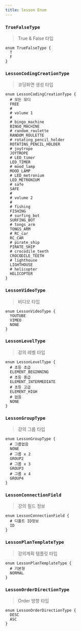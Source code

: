 ```yaml
---
title: lesson Enum
---
```



### `TrueFalseType`
> True & False 타입

```js:title=TrueFalseType
enum TrueFalseType {
  T
  F
}
```

### `LessonCodingCreationType`
> 코딩화면 생성 타입

```js:title=LessonCodingCreationType
enum LessonCodingCreationType {
  # 모든 모디
  FREE
  # 
  # volume 1 
  # 
  # bingo_machine
  BINGO_MACHINE 
  # random_roulette
  RANDOM_ROULETTE
  # rotating_pencil_holder
  ROTATING_PENCIL_HOLDER
  # joytrope
  JOYTROPE
  # LED_timer
  LED_TIMER
  # mood_lamp
  MOOD_LAMP 
  # LED_metronium
  LED_METRONIUM 
  # safe
  SAFE
  # 
  # volume 2
  #  
  # fishing
  FISHING
  # surfing_bot
  SURFING_BOT 
  # tongs_arm 
  TONGS_ARM
  # RC_car
  RC_CAR
  # pirate_ship
  PIRATE_SHIP
  # crocodile_teeth
  CROCODILE_TEETH 
  # lighthouse
  LIGHTHOUSE
  # helicopter
  HELICOPTER
}
```


### `LessonVideoType`
> 비디오 타입

```js:title=LessonVideoType
enum LessonVideoType {
  YOUTUBE
  VIMEO
  NONE
}
```

### `LessonLevelType`
> 강의 레벨 타입

```js:title=LessonLevelType
enum LessonLevelType {
  # 초등 초급
  ELEMENT_BEGINNING
  # 초등 중급
  ELEMENT_INTERMEDIATE
  # 초등 고급 
  ELEMENT_HIGH
  # 없음 
  NONE
}
```

### `LessonGroupType`
> 강의 그룹 타입

```js:title=LessonGroupType
enum LessonGroupType {
  # 그룹없음 
  NONE
  # 그룹 x 2
  GROUP2
  # 그룹 x 3
  GROUP3
  # 그룹 x 4
  GROUP4
}
```


### `LessonConnectionField`
> 강의 필드 정보

```js:title=LessonConnectionField
enum LessonConnectionField {
  # 디폴트 ID정보 
  ID
}
```

### `LessonPlanTemplateType`
> 강의계획 템플릿 타입

```js:title=LessonPlanTemplateType
enum LessonPlanTemplateType {
  # 기본형
  NORMAL  
}
```

### `LessonOrderDirectionType`
> Order 방향 타입

```js:title=LessonPlanTemplateType
enum LessonOrderDirectionType {
  DESC
  ASC
}
````

